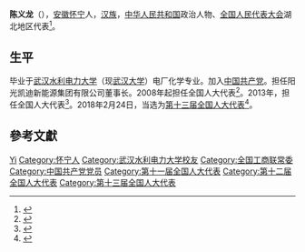 '''陈义龙'''（{{bd|1959年||}}），[[安徽|安徽]][[怀宁|怀宁]]人，[[汉族|汉族]]，[[中华人民共和国|中华人民共和国]]政治人物、[[全国人民代表大会|全国人民代表大会]]湖北地区代表<ref>{{cite web|author=新华网|title=第十一届全国人大代表|url=http://news.xinhuanet.com/ziliao/2008-03/03/content_7708230.htm?node=36628|publisher=新华网|accessdate=2014-01-07|archive-date=2014-01-10|archive-url=https://web.archive.org/web/20140110211415/http://news.xinhuanet.com/ziliao/2008-03/03/content_7708230.htm?node=36628|dead-url=no}}</ref>。

== 生平 ==
毕业于[[武汉水利电力大学|武汉水利电力大学]]（现[[武汉大学|武汉大学]]）电厂化学专业。加入[[中国共产党|中国共产党]]。担任阳光凯迪新能源集团有限公司董事长。2008年起担任全国人大代表<ref>{{cite news|title=全国人大代表信息-陈义龙|url=http://210.82.31.1:8084/delegate/viewDelegate.action?dbid=111615|accessdate=2013-04-05|newspaper=全国人大网|archive-url=https://web.archive.org/web/20140505055304/http://www.npc.gov.cn/delegate/viewDelegate.action?dbid=111615|archive-date=2014-05-05|dead-url=yes}}</ref>。2013年，担任全国人大代表<ref>{{cite news|title=全国人大代表信息-陈义龙|url=http://210.82.31.1:8084/delegate/viewDelegate.action?dbid=121599|accessdate=2013-04-05|newspaper=全国人大网|archive-url=https://web.archive.org/web/20140505053124/http://www.npc.gov.cn/delegate/viewDelegate.action?dbid=121599|archive-date=2014-05-05|dead-url=yes}}</ref>。2018年2月24日，当选为[[第十三届全国人大代表|第十三届全国人大代表]]<ref>{{Cite web|title=（受权发布）中华人民共和国第十三届全国人民代表大会代表名单-中新网|url=http://www.chinanews.com/gn/2018/02-25/8453959.shtml|accessdate=2021-02-13|work=中新网|archive-date=2018-02-27|archive-url=https://web.archive.org/web/20180227031724/http://www.chinanews.com/gn/2018/02-25/8453959.shtml|dead-url=no}}</ref>。

== 參考文獻 ==
{{reflist}}

{{中华全国工商业联合会第十一届执行委员会}}

{{Authority control}}

{{DEFAULTSORT:Chen陈}}
[[Category:陈姓|Yi]]
[[Category:怀宁人|Category:怀宁人]]
[[Category:武汉水利电力大学校友|Category:武汉水利电力大学校友]]
[[Category:全国工商联常委|Category:全国工商联常委]]
[[Category:中国共产党党员|Category:中国共产党党员]]
[[Category:第十一届全国人大代表|Category:第十一届全国人大代表]]
[[Category:第十二届全国人大代表|Category:第十二届全国人大代表]]
[[Category:第十三届全国人大代表|Category:第十三届全国人大代表]]


{{中国政治人物小作品}}